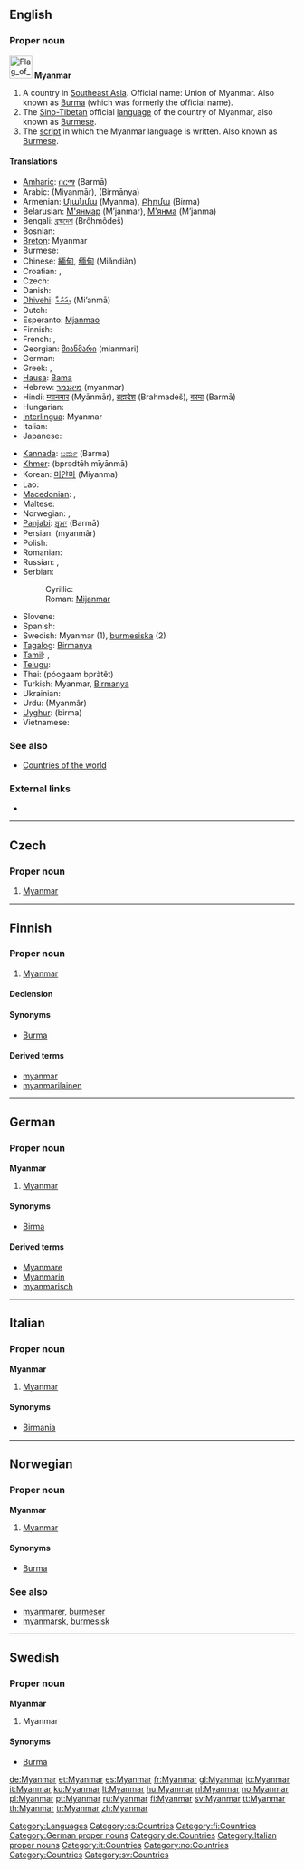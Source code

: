 {{also|myanmar}}
==English==
{{wikipedia}}

===Proper noun===
[[Image:Flag of Myanmar.svg|40px]]
'''Myanmar'''

# A country in [[Southeast Asia]]. Official name: Union of Myanmar. Also known as [[Burma]] (which was formerly the official name).
# The [[Sino-Tibetan]] official [[language]] of the country of Myanmar, also known as [[Burmese]].
# The [[script]] in which the Myanmar language is written. Also known as [[Burmese]].

====Translations====
{{trans-top|Southeast Asian country}}
* [[Amharic]]: [[በርማ]] (Barmā)
* Arabic: {{Arab|[[ميانمار]]}} (Miyanmār), {{Arab|[[برمانيا]]}} (Birmānya)
* Armenian: [[Մյանմա]] (Myanma), [[Բիրմա]] (Birma)
* Belarusian: [[М'янмар]] (M’janmar), [[М'янма]] (M’janma)
* Bengali: [[ব্রহ্মদেশ]] (Brôhmôdeš)
* Bosnian: {{t-|bs|Mijanmar|m}}
* [[Breton]]: Myanmar
* Burmese: {{t-|my|မြန်မာ|tr=myanma|sc=Mymr|xs=Burmese}}
* Chinese: [[緬甸]], [[缅甸]] (Miǎndiàn)
* Croatian: {{t-|hr|Mianmar|m}}, {{t-|hr|Mjanma|f}}
* Czech: {{t-|cs|Myanmar}}
* Danish: {{t-|da|Myanmar}}
* [[Dhivehi]]: [[މިއަންމާ]] (Mi’anmā)
* Dutch: {{t+|nl|Myanmar}}
* Esperanto: [[Mjanmao]]
* Finnish: {{t+|fi|Myanmar}}
* French: {{t+|fr|Myanmar}}, {{t+|fr|Birmanie}}
* Georgian: [[მიანმარი]] (mianmari)
* German: {{t+|de|Myanmar}}
* Greek: {{t-|el|Βιρμανία|f|tr=virmanía|sc=Grek}}, {{t-|el|Μυανμάρ|n|tr=mianmár|sc=Grek}}
* [[Hausa]]: [[Bama]]
* Hebrew: [[מיאנמר]] (myanmar)
* Hindi: [[म्यानमार]] (Myānmār), [[ब्रह्मदेश]] (Brahmadeš), [[बरमा]] (Barmā)
* Hungarian: {{t+|hu|Mianmar}}
* [[Interlingua]]: Myanmar
* Italian: {{t+|it|Myanmar}}
* Japanese: {{t+|ja|ミャンマー|tr=Myanmā|sc=Jpan}}
{{trans-mid}}
* [[Kannada]]: [[ಬರ್ಮ]] (Barma)
* [[Khmer]]: {{Khmr|[[ប្រទេសមីយ៉ាន់ម៉ា]]}} (bprədtēh mīyānmā)
* Korean: [[미얀마]] (Miyanma)
* Lao: {{t-|lo|ພະມ້າ|tr=phamaa|sc=Laoo|xs=Lao}}
* [[Macedonian]]: {{t|mk|Мјанмар|m|tr=Mjánmar|sc=Cyrl|xs=Macedonian}},  {{t-|mk|Бурма|f|tr=Búrma|sc=Cyrl|xs=Macedonian}}
* Maltese: {{t-|mt|Mjanmar|xs=Maltese}}
* Norwegian: {{t+|no|Myanmar}}, {{t-|no|Burma}}
* [[Panjabi]]: [[ਬਰ੍ਮਾ]] (Barmā)
* Persian: {{fa-Arab|[[میانمار]]}} (myanmâr)
* Polish: {{t+|pl|Myanmar}}
* Romanian: {{t-|ro|Myanmar|n}}
* Russian: {{t-|ru|Мьянма|f|tr=M’jánma|sc=Cyrl}}, {{t-|ru|Бирма|f|tr=Bírma|sc=Cyrl}}
* Serbian:
*: Cyrillic: {{t-|sr|Мијанмар|m|sc=Cyrl}}
*: Roman: [[Mijanmar#Serbian|Mijanmar]] {{m}}
* Slovene: {{t+|sl|Mjanmar}}
* Spanish: {{t+|es|Myanmar|m}}
* Swedish: Myanmar (1), [[burmesiska]] (2)
* [[Tagalog]]: [[Birmanya]]
* [[Tamil]]: {{t|ta|மியான்மார்|tr=Miyānmār|xs=Tamil}}, {{t|ta|பர்மா|tr=Parmā|xs=Tamil}}
* [[Telugu]]: {{t|te|బర్మా|tr=Barmā|sc=Telu}}
* Thai: {{Thai|[[พุกามประเทศ]]}} (póogaam bpràtêt)
* Turkish: Myanmar, [[Birmanya]]
* Ukrainian: {{t|uk|М'янмар|m|tr=M’janmar|sc=Cyrl|xs=Ukrainian}}
* Urdu: {{ur-Arab|[[میانمار]]}} (Myanmâr)
* [[Uyghur]]: {{ug-Arab|[[ﺑﯩﺮﻣﺎ]]}} (birma)
* Vietnamese: {{t|vi|Miến Điện|xs=Vietnamese}}
{{trans-bottom}}

===See also===
* [[Appendix:Countries of the world|Countries of the world]]

===External links===
* {{ethnologue|code=mya}}

[[Category:Languages]]

----

==Czech==

===Proper noun===
{{cs-proper noun|g=}}

# [[#English|Myanmar]]

[[Category:cs:Countries]]

----

==Finnish==
{{wikipedia|lang=fi}}

===Proper noun===
{{infl|fi|proper noun}}

# [[#English|Myanmar]]

====Declension====
{{fi-decl-risti|Myanmar|np=1}}

====Synonyms====
* [[Burma#Finnish|Burma]]

====Derived terms====
* [[myanmar]]
* [[myanmarilainen]]

[[Category:fi:Countries]]

----

==German==
{{wikipedia|lang=de}}

===Proper noun===
'''Myanmar''' {{n}}

# [[#English|Myanmar]]

====Synonyms====
* [[Birma]]

====Derived terms====
* [[Myanmare]]
* [[Myanmarin]]
* [[myanmarisch]]

[[Category:German proper nouns]]
[[Category:de:Countries]]

----

==Italian==
{{wikipedia|lang=it}}

===Proper noun===
'''Myanmar''' {{m}}

# [[#English|Myanmar]]

====Synonyms====
* [[Birmania]]

[[Category:Italian proper nouns]]
[[Category:it:Countries]]

----

==Norwegian==

===Proper noun===
'''Myanmar'''

# [[#English|Myanmar]] {{italbrac|official, but rarely used}}

====Synonyms====
* [[Burma#Norwegian|Burma]]

===See also===
* [[myanmarer]], [[burmeser]]
* [[myanmarsk]], [[burmesisk]]

[[Category:no:Countries]]

----

==Swedish==

===Proper noun===
'''Myanmar'''

# Myanmar

====Synonyms====
* [[Burma]]

[[Category:Countries]]
[[Category:sv:Countries]]

[[de:Myanmar]]
[[et:Myanmar]]
[[es:Myanmar]]
[[fr:Myanmar]]
[[gl:Myanmar]]
[[io:Myanmar]]
[[it:Myanmar]]
[[ku:Myanmar]]
[[lt:Myanmar]]
[[hu:Myanmar]]
[[nl:Myanmar]]
[[no:Myanmar]]
[[pl:Myanmar]]
[[pt:Myanmar]]
[[ru:Myanmar]]
[[fi:Myanmar]]
[[sv:Myanmar]]
[[tt:Myanmar]]
[[th:Myanmar]]
[[tr:Myanmar]]
[[zh:Myanmar]]
